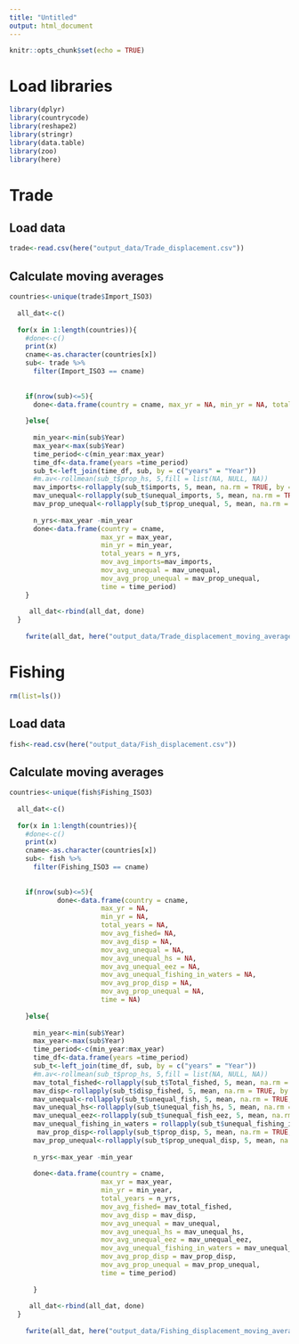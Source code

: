 ```yaml
---
title: "Untitled"
output: html_document
---
```


```r
knitr::opts_chunk$set(echo = TRUE)
```

# Load libraries

```r
library(dplyr)
library(countrycode)
library(reshape2)
library(stringr)
library(data.table)
library(zoo)
library(here)
```


# Trade

## Load data

```r
trade<-read.csv(here("output_data/Trade_displacement.csv"))
```

## Calculate moving averages

```r
countries<-unique(trade$Import_ISO3)
  
  all_dat<-c()
  
  for(x in 1:length(countries)){
    #done<-c()
    print(x)
    cname<-as.character(countries[x])
    sub<- trade %>% 
      filter(Import_ISO3 == cname)
    
    
    if(nrow(sub)<=5){
      done<-data.frame(country = cname, max_yr = NA, min_yr = NA, total_years = NA, mov_avg_imports=NA, mov_avg_unequal = NA, mov_avg_prop_unequal = NA, time = NA)
      
    }else{
      
      min_year<-min(sub$Year)
      max_year<-max(sub$Year)  
      time_period<-c(min_year:max_year)
      time_df<-data.frame(years =time_period)
      sub_t<-left_join(time_df, sub, by = c("years" = "Year"))
      #m.av<-rollmean(sub_t$prop_hs, 5,fill = list(NA, NULL, NA)) 
      mav_imports<-rollapply(sub_t$imports, 5, mean, na.rm = TRUE, by = 1, partial = TRUE, fill = NA)
      mav_unequal<-rollapply(sub_t$unequal_imports, 5, mean, na.rm = TRUE, by = 1, partial = TRUE, fill = NA)
      mav_prop_unequal<-rollapply(sub_t$prop_unequal, 5, mean, na.rm = TRUE, by = 1, partial = TRUE, fill = NA)
      
      n_yrs<-max_year -min_year
      done<-data.frame(country = cname, 
                       max_yr = max_year, 
                       min_yr = min_year, 
                       total_years = n_yrs, 
                       mov_avg_imports=mav_imports, 
                       mov_avg_unequal = mav_unequal, 
                       mov_avg_prop_unequal = mav_prop_unequal, 
                       time = time_period)
    }
    
     all_dat<-rbind(all_dat, done)
  }
  
    fwrite(all_dat, here("output_data/Trade_displacement_moving_averages.csv"))
```


# Fishing

```r
rm(list=ls())
```

## Load data
```r
fish<-read.csv(here("output_data/Fish_displacement.csv"))
```

## Calculate moving averages
```r
countries<-unique(fish$Fishing_ISO3)
  
  all_dat<-c()
  
  for(x in 1:length(countries)){
    #done<-c()
    print(x)
    cname<-as.character(countries[x])
    sub<- fish %>% 
      filter(Fishing_ISO3 == cname)
    
    
    if(nrow(sub)<=5){
            done<-data.frame(country = cname, 
                       max_yr = NA, 
                       min_yr = NA,
                       total_years = NA, 
                       mov_avg_fished= NA, 
                       mov_avg_disp = NA,
                       mov_avg_unequal = NA, 
                       mov_avg_unequal_hs = NA, 
                       mov_avg_unequal_eez = NA, 
                       mov_avg_unequal_fishing_in_waters = NA,
                       mov_avg_prop_disp = NA,
                       mov_avg_prop_unequal = NA,
                       time = NA)
      
    }else{
      
      min_year<-min(sub$Year)
      max_year<-max(sub$Year)  
      time_period<-c(min_year:max_year)
      time_df<-data.frame(years =time_period)
      sub_t<-left_join(time_df, sub, by = c("years" = "Year"))
      #m.av<-rollmean(sub_t$prop_hs, 5,fill = list(NA, NULL, NA)) 
      mav_total_fished<-rollapply(sub_t$Total_fished, 5, mean, na.rm = TRUE, by = 1, partial = TRUE, fill = NA)
      mav_disp<-rollapply(sub_t$disp_fished, 5, mean, na.rm = TRUE, by = 1, partial = TRUE, fill = NA)
      mav_unequal<-rollapply(sub_t$unequal_fish, 5, mean, na.rm = TRUE, by = 1, partial = TRUE, fill = NA)
      mav_unequal_hs<-rollapply(sub_t$unequal_fish_hs, 5, mean, na.rm = TRUE, by = 1, partial = TRUE, fill = NA)
      mav_unequal_eez<-rollapply(sub_t$unequal_fish_eez, 5, mean, na.rm = TRUE, by = 1, partial = TRUE, fill = NA)
      mav_unequal_fishing_in_waters = rollapply(sub_t$unequal_fishing_in_waters, 5, mean, na.rm = TRUE, by = 1, partial = TRUE, fill = NA)
       mav_prop_disp<-rollapply(sub_t$prop_disp, 5, mean, na.rm = TRUE, by = 1, partial = TRUE, fill = NA)
      mav_prop_unequal<-rollapply(sub_t$prop_unequal_disp, 5, mean, na.rm = TRUE, by = 1, partial = TRUE, fill = NA)
      
      n_yrs<-max_year -min_year
      
      done<-data.frame(country = cname, 
                       max_yr = max_year, 
                       min_yr = min_year, 
                       total_years = n_yrs, 
                       mov_avg_fished= mav_total_fished, 
                       mov_avg_disp = mav_disp, 
                       mov_avg_unequal = mav_unequal, 
                       mov_avg_unequal_hs = mav_unequal_hs, 
                       mov_avg_unequal_eez = mav_unequal_eez, 
                       mov_avg_unequal_fishing_in_waters = mav_unequal_fishing_in_waters,
                       mov_avg_prop_disp = mav_prop_disp, 
                       mov_avg_prop_unequal = mav_prop_unequal, 
                       time = time_period)
    
      }
    
     all_dat<-rbind(all_dat, done)
  }
  
    fwrite(all_dat, here("output_data/Fishing_displacement_moving_averages.csv"))
```